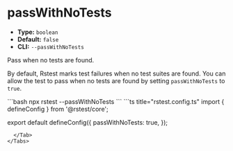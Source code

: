 # passWithNoTests

- **Type:** `boolean`
- **Default:** `false`
- **CLI:** `--passWithNoTests`

Pass when no tests are found.

By default, Rstest marks test failures when no test suites are found. You can allow the test to pass when no tests are found by setting `passWithNoTests` to `true`.


<Tabs defaultValue='rstest.config.ts'>
  <Tab label="CLI">
  ```bash
  npx rstest --passWithNoTests
  ```
  </Tab>
  <Tab label="rstest.config.ts">
```ts title="rstest.config.ts"
import { defineConfig } from '@rstest/core';

export default defineConfig({
  passWithNoTests: true,
});
```
  </Tab>
</Tabs>
